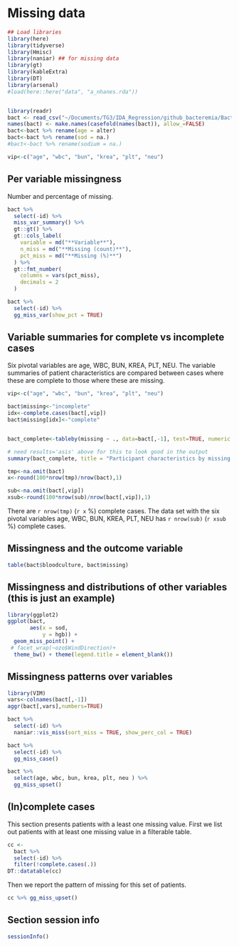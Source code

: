 # Missing data


```r
## Load libraries
library(here)
library(tidyverse)
library(Hmisc)
library(naniar) ## for missing data 
library(gt)
library(kableExtra)
library(DT)
library(arsenal)
#load(here::here("data", "a_nhanes.rda"))


library(readr)
bact <- read_csv("~/Documents/TG3/IDA_Regression/github_bacteremia/Bacteremia_public.csv")
names(bact) <- make.names(casefold(names(bact)), allow_=FALSE)
bact<-bact %>% rename(age = alter)
bact<-bact %>% rename(sod = na.)
#bact<-bact %>% rename(sodium = na.)

vip<-c("age", "wbc", "bun", "krea", "plt", "neu")

```


## Per variable missingness

Number and percentage of missing. 

```r
bact %>%
  select(-id) %>%
  miss_var_summary() %>%
  gt::gt() %>%
  gt::cols_label(
    variable = md("**Variable**"),
    n_miss = md("**Missing (count)**"),
    pct_miss = md("**Missing (%)**")
  ) %>%
  gt::fmt_number(
    columns = vars(pct_miss),
    decimals = 2
  )
```


```r
bact %>%
  select(-id) %>%
  gg_miss_var(show_pct = TRUE)
```

## Variable summaries for complete vs incomplete cases

Six  pivotal variables are age, WBC, BUN, KREA, PLT, NEU. The variable summaries of patient characteristics are compared between cases where these are complete to those where these are missing.

```r

vip<-c("age", "wbc", "bun", "krea", "plt", "neu")

bact$missing<-"incomplete"
idx<-complete.cases(bact[,vip])
bact$missing[idx]<-"complete"


bact_complete<-tableby(missing ~ ., data=bact[,-1], test=TRUE, numeric.stats=c("median","q1q3", "range"))

# need results='asis' above for this to look good in the output
summary(bact_complete, title = "Participant characteristics by missing status of six pivotal variables")

tmp<-na.omit(bact)
x<-round(100*nrow(tmp)/nrow(bact),1)

sub<-na.omit(bact[,vip])
xsub<-round(100*nrow(sub)/nrow(bact[,vip]),1)

```

There are `r nrow(tmp)` (`r x` %) complete cases. The data set with the six pivotal variables age, WBC, BUN, KREA, PLT, NEU has `r nrow(sub)` (`r xsub` %) complete cases.

## Missingness and the outcome variable

```r

table(bact$bloodculture, bact$missing)

```

## Missingness and distributions of other variables (this is just an example)

```r
library(ggplot2)
ggplot(bact, 
       aes(x = sod, 
           y = hgb)) + 
  geom_miss_point() + 
 # facet_wrap(~ozo$WindDirection)+ 
  theme_bw() + theme(legend.title = element_blank()) 

```


## Missingness patterns over variables

```r
library(VIM)
vars<-colnames(bact[,-1])
aggr(bact[,vars],numbers=TRUE)
```


```r
bact %>%
  select(-id) %>%
  naniar::vis_miss(sort_miss = TRUE, show_perc_col = TRUE) 
```

```r
bact %>%
  select(-id) %>%
  gg_miss_case()
```


```r
bact %>%
  select(age, wbc, bun, krea, plt, neu ) %>%
  gg_miss_upset()

```




## (In)complete cases

This section presents patients with a least one missing value. First we list out patients with at least one missing value in a filterable table. 

```r
cc <-
  bact %>%  
  select(-id) %>% 
  filter(!complete.cases(.))
DT::datatable(cc)
```

Then we report the pattern of missing for this set of patients. 

```r
cc %>% gg_miss_upset()
```



## Section session info

```r
sessionInfo()
```